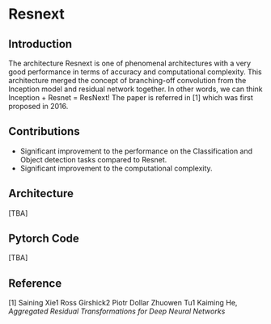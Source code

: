 # Resnext

## Introduction

The architecture Resnext is one of phenomenal architectures with a very good performance in terms of accuracy and computational complexity. This architecture merged the concept of branching-off convolution from the Inception model and residual network together. In other words, we can think Inception + Resnet = ResNext!
The paper is referred in [1] which was first proposed in 2016.

## Contributions

- Significant improvement to the performance on the Classification and Object detection tasks compared to Resnet.
- Significant improvement to the computational complexity.

## Architecture

[TBA]

## Pytorch Code

[TBA]

## Reference

[1] Saining Xie1 Ross Girshick2 Piotr Dollar Zhuowen Tu1 Kaiming He, *Aggregated Residual Transformations for Deep Neural Networks*